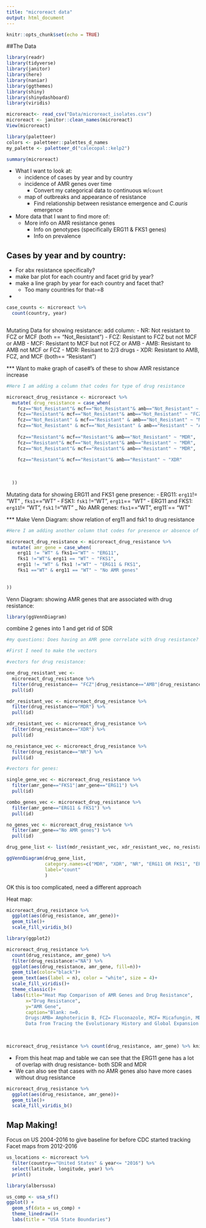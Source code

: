 ```yaml
---
title: "microreact data"
output: html_document
---
```


```r
knitr::opts_chunk$set(echo = TRUE)
```

##The Data

```r
library(readr)
library(tidyverse)
library(janitor)
library(here)
library(naniar)
library(ggthemes)
library(shiny)
library(shinydashboard)
library(viridis)

```

```r
microreact<- read_csv("Data/microreact_isolates.csv")
microreact <- janitor::clean_names(microreact)
View(microreact)
```

```r
library(paletteer)
colors <- paletteer::palettes_d_names
my_palette <- paletteer_d("calecopal::kelp2")
```


```r
summary(microreact)
```

- What I want to look at:
    - incidence of cases by year and by country
    - incidence of AMR genes over time 
        - Convert my categorical data to continuous w/`count`
    - map of outbreaks and appearance of resistance
        - Find relationship between resistance emergence and *C.auris* emergence
    
- More data that I want to find more of:
    - More info on AMR resistance genes
        - Info on genotypes (specifically ERG11 & FKS1 genes)
        - Info on prevalence
        
        
## Cases by year and by country:
-  For abx resistance specifically?
-  make bar plot for each country and facet grid by year?
-  make a line graph by year for each country and facet that?
    -  Too many countries for that-=8
-  
```r
case_counts <- microreact %>% 
  count(country, year)
```

```r

```

Mutating Data for showing resistance:
add column:
-  NR: Not resistant to FCZ or MCF (both == "Not_Resistant")
-  FCZ: Resistant to FCZ but not MCF or AMB
-  MCF: Resistant to MCF but not FCZ or AMB
-  AMB: Resistant to AMB not MCF or FCZ
-  MDR: Resisant to 2/3 drugs
-  XDR: Resistant to AMB, FCZ, and MCF (both== "Resistant")

*** Want to make graph of case#'s of these to show AMR resistance increase

```r
#Here I am adding a column that codes for type of drug resistance

microreact_drug_resistance <- microreact %>% 
  mutate( drug_resistance = case_when(
    fcz=="Not_Resistant"& mcf=="Not_Resistant"& amb=="Not_Resistant" ~ "NR",
    fcz=="Resistant"& mcf=="Not_Resistant"& amb=="Not_Resistant" ~ "FCZ",
    fcz=="Not_Resistant" & mcf=="Resistant" & amb=="Not_Resistant" ~ "MCF",
    fcz=="Not_Resistant" & mcf=="Not_Resistant" & amb=="Resistant" ~ "AMB",
    
    fcz=="Resistant"& mcf=="Resistant"& amb=="Not_Resistant" ~ "MDR",
    fcz=="Resistant"& mcf=="Not_Resistant"& amb=="Resistant" ~ "MDR",
    fcz=="Not_Resistant"& mcf=="Resistant"& amb=="Resistant" ~ "MDR",
    
    fcz=="Resistant"& mcf=="Resistant"& amb=="Resistant" ~ "XDR"
    
    
    
  ))
```


Mutating data for showing ERG11 and FKS1 gene presence:
-  ERG11: `erg11`!= "WT" , `fks1`=="WT"
-  FSK1: `fsk1` !="WT", `erg11`== "WT"
-  ERG11 and FKS1: `erg11`!= "WT", `fsk1` !="WT"
_  No AMR genes:  `fks1`=="WT", erg11`== "WT"


***  Make Venn Diagram: show relation of erg11 and fsk1 to drug resistance

```r
#Here I am adding another column that codes for presence or absence of known drug resistance genes

microreact_drug_resistance <- microreact_drug_resistance %>% 
  mutate( amr_gene = case_when(
    erg11 != "WT" & fks1=="WT" ~ "ERG11",
    fks1 !="WT"& erg11 == "WT" ~ "FKS1",
    erg11 != "WT" & fks1 !="WT" ~ "ERG11 & FKS1",
    fks1 =="WT" & erg11 == "WT" ~ "No AMR genes"
    
    
))

```

Venn Diagram: showing AMR genes that are associated with drug resistance:


```r
library(ggVennDiagram)
```

combine 2 genes into 1 and get rid of SDR

```r
#my questions: Does having an AMR gene correlate with drug resistance?

#First I need to make the vectors

#vectors for drug resistance:

one_drug_resistant_vec <- 
  microreact_drug_resistance %>% 
  filter(drug_resistance== "FCZ"|drug_resistance=="AMB"|drug_resistance=="MCF") %>% 
  pull(id)

mdr_resistant_vec <- microreact_drug_resistance %>% 
  filter(drug_resistance=="MDR") %>% 
  pull(id)

xdr_resistant_vec <- microreact_drug_resistance %>% 
  filter(drug_resistance=="XDR") %>% 
  pull(id)

no_resistance_vec <- microreact_drug_resistance %>% 
  filter(drug_resistance=="NR") %>% 
  pull(id)

#vectors for genes:

single_gene_vec <- microreact_drug_resistance %>% 
  filter(amr_gene=="FKS1"|amr_gene=="ERG11") %>% 
  pull(id)

combo_genes_vec <- microreact_drug_resistance %>% 
  filter(amr_gene=="ERG11 & FKS1") %>% 
  pull(id)

no_genes_vec <- microreact_drug_resistance %>% 
  filter(amr_gene=="No AMR genes") %>% 
  pull(id)

drug_gene_list <- list(mdr_resistant_vec, xdr_resistant_vec, no_resistance_vec, single_gene_vec, combo_genes_vec, no_genes_vec)
```


```r
ggVennDiagram(drug_gene_list, 
              category.names=c("MDR", "XDR", "NR", "ERG11 OR FKS1", "ERG11 AND FKS1", "No AMR genes"), 
              label="count"
              )
```

OK this is too complicated, need a different approach

Heat map:

```r
microreact_drug_resistance %>% 
  ggplot(aes(drug_resistance, amr_gene))+
  geom_tile()+
  scale_fill_viridis_b()
```

```r
library(ggplot2)
```


```r
microreact_drug_resistance %>% 
  count(drug_resistance, amr_gene) %>% 
  filter(drug_resistance!="NA") %>% 
  ggplot(aes(drug_resistance, amr_gene, fill=n))+
  geom_tile(color="black")+
  geom_text(aes(label = n), color = "white", size = 4)+
  scale_fill_viridis()+
  theme_classic()+
  labs(title="Heat Map Comparison of AMR Genes and Drug Resistance",
       x="Drug Resistance",
       y="AMR Gene",
       caption="Blank: n=0.
       Drugs:AMB= Amphotericin B, FCZ= Fluconazole, MCF= Micafungin, MDR= Multi-Drug Resistance, XDR= Extreme Drug Resistance (all 3),NR= No Drug Resistance.
       Data from Tracing the Evolutionary History and Global Expansion of Candida auris Using Population Genomic Analyses' by Chow et al 2020 ")
  
  
```



```r
microreact_drug_resistance %>% count(drug_resistance, amr_gene) %>% knitr::kable()
```
-  From this heat map and table we can see that the ERG11 gene has a lot of overlap with drug resistance- both SDR and MDR
-  We can also see that cases with no AMR genes also have more cases without drug resistance

```r
microreact_drug_resistance %>% 
  ggplot(aes(drug_resistance, amr_gene))+
  geom_tile()+
  scale_fill_viridis_b()
```


## Map Making!

Focus on US
2004-2016 to give baseline for before CDC started tracking
Facet maps from 2012-2016

```r
us_locations <- microreact %>% 
  filter(country=="United States" & year<= "2016") %>% 
  select(latitude, longitude, year) %>% 
  print()
```

```r
library(albersusa)
```


```r
us_comp <- usa_sf()
ggplot() + 
  geom_sf(data = us_comp) + 
  theme_linedraw()+
  labs(title = "USA State Boundaries")
```


